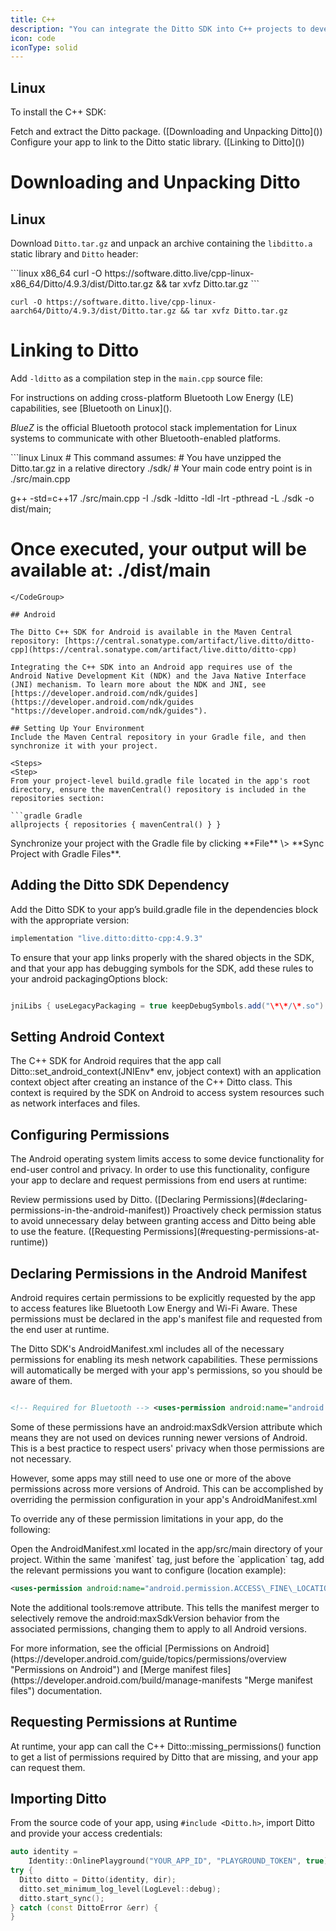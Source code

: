 ```yaml
---
title: C++
description: "You can integrate the Ditto SDK into C++ projects to develop for Linux and Android platforms."
icon: code
iconType: solid
---
```


## Linux

To install the C++ SDK:

<Steps>
<Step>
Fetch and extract the Ditto package. ([Downloading and Unpacking Ditto]())
</Step>

<Step>
Configure your app to link to the Ditto static library. ([Linking to Ditto]())
</Step>
</Steps>

# Downloading and Unpacking Ditto

## Linux

Download `Ditto.tar.gz` and unpack an archive containing the `libditto.a` static library and `Ditto` header:

<CodeGroup>
```linux x86_64
curl -O https://software.ditto.live/cpp-linux-x86_64/Ditto/4.9.3/dist/Ditto.tar.gz && tar xvfz Ditto.tar.gz
```

```linux aarch64
curl -O https://software.ditto.live/cpp-linux-aarch64/Ditto/4.9.3/dist/Ditto.tar.gz && tar xvfz Ditto.tar.gz
```
</CodeGroup>



# Linking to Ditto

Add `-lditto` as a compilation step in the `main.cpp` source file:

<Info>
For instructions on adding cross-platform Bluetooth Low Energy (LE) capabilities, see [Bluetooth on Linux]().

*BlueZ* is the official Bluetooth protocol stack implementation for Linux systems to communicate with other Bluetooth-enabled platforms.
</Info>

<CodeGroup>
```linux Linux
# This command assumes:
# You have unzipped the Ditto.tar.gz in a relative directory ./sdk/
# Your main code entry point is in ./src/main.cpp

g++ -std=c++17 ./src/main.cpp -I ./sdk -lditto -ldl -lrt -pthread -L ./sdk -o dist/main;

 # Once executed, your output will be available at: ./dist/main
```
</CodeGroup>

## Android

The Ditto C++ SDK for Android is available in the Maven Central repository: [https://central.sonatype.com/artifact/live.ditto/ditto-cpp](https://central.sonatype.com/artifact/live.ditto/ditto-cpp)

Integrating the C++ SDK into an Android app requires use of the Android Native Development Kit (NDK) and the Java Native Interface (JNI) mechanism. To learn more about the NDK and JNI, see [https://developer.android.com/ndk/guides](https://developer.android.com/ndk/guides "https://developer.android.com/ndk/guides").

## Setting Up Your Environment
Include the Maven Central repository in your Gradle file, and then synchronize it with your project.

<Steps>
<Step>
From your project-level build.gradle file located in the app's root directory, ensure the mavenCentral() repository is included in the repositories section:

```gradle Gradle
allprojects { repositories { mavenCentral() } }
```
</Step>

<Step>
Synchronize your project with the Gradle file by clicking **File** \> **Sync Project with Gradle Files**.
</Step>
</Steps>

## Adding the Ditto SDK Dependency
Add the Ditto SDK to your app’s build.gradle file in the dependencies block with the appropriate version:

```build.gradle
implementation "live.ditto:ditto-cpp:4.9.3"
```

To ensure that your app links properly with the shared objects in the SDK, and that your app has debugging symbols for the SDK, add these rules to your android packagingOptions block:

```build.gradle

jniLibs { useLegacyPackaging = true keepDebugSymbols.add("\*\*/\*.so") } pickFirst 'lib/x86/libc++\_shared.so' pickFirst 'lib/x86\_64/libc++\_shared.so' pickFirst 'lib/armeabi-v7a/libc++\_shared.so' pickFirst 'lib/arm64-v8a/libc++\_shared.so' pickFirst 'lib/x86/libditto.so' pickFirst 'lib/x86\_64/libditto.so' pickFirst 'lib/armeabi-v7a/libditto.so' pickFirst 'lib/arm64-v8a/libditto.so'
```

## Setting Android Context
The C++ SDK for Android requires that the app call Ditto::set\_android\_context(JNIEnv\* env, jobject context) with an application context object after creating an instance of the C++ Ditto class. This context is required by the SDK on Android to access system resources such as network interfaces and files.

## Configuring Permissions
The Android operating system limits access to some device functionality for end-user control and privacy. In order to use this functionality, configure your app to declare and request permissions from end users at runtime:

<Steps>
<Step>
Review permissions used by Ditto. ([Declaring Permissions](#declaring-permissions-in-the-android-manifest))
</Step>
<Step>
Proactively check permission status to avoid unnecessary delay between granting access and Ditto being able to use the feature. ([Requesting Permissions](#requesting-permissions-at-runtime))
</Step>
</Steps>

## Declaring Permissions in the Android Manifest
Android requires certain permissions to be explicitly requested by the app to access features like Bluetooth Low Energy and Wi-Fi Aware. These permissions must be declared in the app's manifest file and requested from the end user at runtime.

The Ditto SDK's AndroidManifest.xml includes all of the necessary permissions for enabling its mesh network capabilities. These permissions will automatically be merged with your app's permissions, so you should be aware of them.

```AndroidManifest.xml

<!-- Required for Bluetooth --> <uses-permission android:name="android.permission.BLUETOOTH" android:maxSdkVersion="30" /> <uses-permission android:name="android.permission.BLUETOOTH\_ADMIN" android:maxSdkVersion="30" /> <uses-permission android:name="android.permission.BLUETOOTH\_ADVERTISE" tools:targetApi="31" /> <uses-permission android:name="android.permission.BLUETOOTH\_CONNECT" tools:targetApi="31" /> <uses-permission android:name="android.permission.BLUETOOTH\_SCAN" android:usesPermissionFlags="neverForLocation" tools:targetApi="31" /> <uses-permission android:name="android.permission.ACCESS\_COARSE\_LOCATION" android:maxSdkVersion="28" /> <!-- Required for WiFi Aware --> <uses-permission android:name="android.permission.ACCESS\_WIFI\_STATE" /> <uses-permission android:name="android.permission.CHANGE\_WIFI\_STATE" /> <uses-permission android:name="android.permission.ACCESS\_NETWORK\_STATE" /> <uses-permission android:name="android.permission.CHANGE\_NETWORK\_STATE" /> <uses-permission android:name="android.permission.NEARBY\_WIFI\_DEVICES" android:usesPermissionFlags="neverForLocation" tools:targetApi="33" /> <uses-permission android:name="android.permission.ACCESS\_FINE\_LOCATION" android:maxSdkVersion="32" /> <!-- Required for WiFi Aware, TCP, UDP, and WebSockets --> <uses-permission android:name="android.permission.INTERNET" /> <!-- Required for mDNS discovery --> <uses-permission android:name="android.permission.CHANGE\_WIFI\_MULTICAST\_STATE" />
```
Some of these permissions have an android:maxSdkVersion attribute which means they are not used on devices running newer versions of Android. This is a best practice to respect users' privacy when those permissions are not necessary.

However, some apps may still need to use one or more of the above permissions across more versions of Android. This can be accomplished by overriding the permission configuration in your app's AndroidManifest.xml

To override any of these permission limitations in your app, do the following:

<Steps>
<Step>
Open the AndroidManifest.xml located in the app/src/main directory of your project.
</Step>
<Step>
Within the same `manifest` tag, just before the `application` tag, add the relevant permissions you want to configure (location example):

```AndroidManifest.xml
<uses-permission android:name="android.permission.ACCESS\_FINE\_LOCATION" tools:remove="android:maxSdkVersion" /> <uses-permission android:name="android.permission.ACCESS\_COARSE\_LOCATION" tools:remove="android:maxSdkVersion" />
```

Note the additional tools:remove attribute. This tells the manifest merger to selectively remove the android:maxSdkVersion behavior from the associated permissions, changing them to apply to all Android versions.
</Step>
</Steps>

<Note>
For more information, see the official [Permissions on Android](https://developer.android.com/guide/topics/permissions/overview "Permissions on Android") and [Merge manifest files](https://developer.android.com/build/manage-manifests "Merge manifest files") documentation.
</Note>

## Requesting Permissions at Runtime
At runtime, your app can call the C++ Ditto::missing\_permissions() function to get a list of permissions required by Ditto that are missing, and your app can request them.

## Importing Ditto

From the source code of your app, using `#include <Ditto.h>`,  import Ditto and provide your access credentials:

```cpp C++
auto identity =
    Identity::OnlinePlayground("YOUR_APP_ID", "PLAYGROUND_TOKEN", true);
try {
  Ditto ditto = Ditto(identity, dir);
  ditto.set_minimum_log_level(LogLevel::debug);
  ditto.start_sync();
} catch (const DittoError &err) {
}
```

